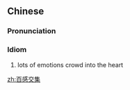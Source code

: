 ==Chinese==
{{zh-forms|type=112}}

===Pronunciation===
{{zh-pron
|m=bǎigǎnjiāojí
|cat=id
}}

===Idiom===
{{zh-idiom}}

# lots of emotions crowd into the heart

[[zh:百感交集]]